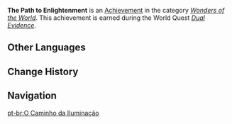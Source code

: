{{Achievement Infobox
|title        = 
|id           = 81272
|order id     = 1258
|category     = Wonders of the World
|description  = No one knows how these great monuments were built or why they were lost to time.
|requirements = Earned during ''[[Dual Evidence]]''.
|primogems    = 5
|tracking     = 
|quest        = Old Notes and New Friends
|hidden       = 1
|type         = Quest
}}
'''The Path to Enlightenment''' is an [[Achievement]] in the category ''[[Wonders of the World]]''. This achievement is earned during the World Quest ''[[Dual Evidence]]''.
<!--
==Notes==

==Trivia==

==Video Guides==
{{EVT
|video1   = 
|caption1 = 
}}
-->
==Other Languages==
{{Other Languages
|en      = The Path To Enlightenment
|zhs     = 通往光明之路
|zhs_rm  = Tōngwǎng Guāngmíng zhī Lù
|zht     = 通往光明之路
|zht_rm  = Tōngwǎng Guāngmíng zhī Lù
|zh_tl   = 
|ja      = 光への道
|ja_rm   = Hikari he no Michi
|ja_tl   = The Path To Light
|ko      = 광명으로 가는 길
|ko_rm   = Gwangmyeong-euro Ganeun Gil
|ko_tl   = The Path to a Bright Future
|es      = El camino hacia la luz
|es_tl   = The Path Toward the Light
|fr      = La voie de l'illumination
|fr_tl   = The Path of Enlightenment
|ru      = Дорога к свету
|ru_tl   = The Path To Light
|th      = เส้นทางสู่แสงสว่าง
|th_rm   = 
|th_tl   = 
|vi      = Đường Đến Với Ánh Sáng
|vi_tl   = 
|de      = Weg zum Licht
|de_tl   = Path To Light
|id      = Menuju Pencerahan
|id_tl   = Towards Enlightenment
|pt      = O Caminho da Iluminação
|pt_tl   = 
|tr      = 
|tr_tl   = 
|it      = 
|it_tl   = 
}}

==Change History==
{{Change History|3.1}}
<!--
==References==
{{Reflist}}
-->
==Navigation==
{{Achievement Navbox}}

[[pt-br:O Caminho da Iluminação]]